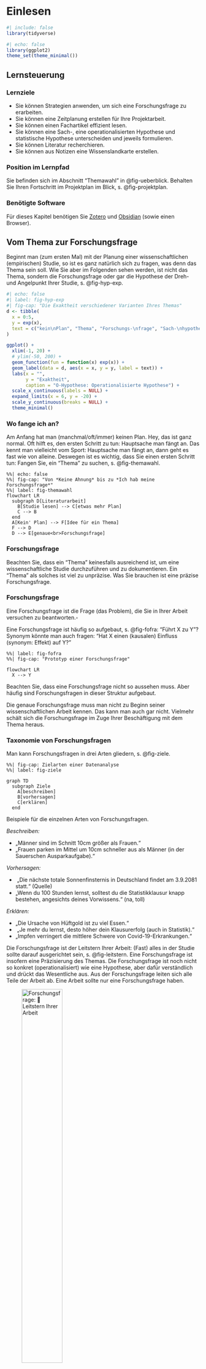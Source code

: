 # Einlesen


```r
#| include: false
library(tidyverse)
```


```r
#| echo: false
library(ggplot2)
theme_set(theme_minimal())
```

## Lernsteuerung


### Lernziele


- Sie können Strategien anwenden, um sich eine Forschungsfrage zu erarbeiten.
- Sie können eine Zeitplanung erstellen für Ihre Projektarbeit.
- Sie können einen Fachartikel effizient lesen.
- Sie können eine Sach-, eine operationalisierten Hypothese und statistische Hypothese unterscheiden und jeweils formulieren.
- Sie können Literatur recherchieren.
- Sie können aus Notizen eine Wissenslandkarte erstellen.


### Position im Lernpfad

Sie befinden sich im Abschnitt "Themawahl" in @fig-ueberblick.
Behalten Sie Ihren Fortschritt im Projektplan im Blick, s. @fig-projektplan.


### Benötigte Software

Für dieses Kapitel benötigen Sie [Zotero](https://www.zotero.org/) und [Obsidian](https://obsidian.md/) (sowie einen Browser).



## Vom Thema zur Forschungsfrage


Beginnt man (zum ersten Mal) mit der Planung einer wissenschaftlichen (empirischen) Studie, so ist es ganz natürlich sich zu fragen, was denn das Thema sein soll.
Wie Sie aber im Folgenden sehen werden, ist nicht das Thema, sondern die Forschungsfrage oder gar die Hypothese der Dreh- und Angelpunkt Ihrer Studie, s. @fig-hyp-exp.



```r
#| echo: false
#| label: fig-hyp-exp
#| fig-cap: "Die Exaktheit verschiedener Varianten Ihres Themas"
d <- tibble(
  x = 0:5,
  y = exp(x),
  text = c("kein\nPlan", "Thema", "Forschungs-\nfrage", "Sach-\nhypothese", "O-Hypothese", "Statistik-\nHypothese")
)

ggplot() +
  xlim(-1, 20) +
  # ylim(-50, 200) +
  geom_function(fun = function(x) exp(x)) +
  geom_label(data = d, aes(x = x, y = y, label = text)) +
  labs(x = "",
       y = "Exaktheit",
       caption = "O-Hypothese: Operationalisierte Hypothese") +
  scale_x_continuous(labels = NULL) +
  expand_limits(x = 6, y = -20) +
  scale_y_continuous(breaks = NULL) +
  theme_minimal()
```





### Wo fange ich an?



Am Anfang hat man (manchmal/oft/immer) keinen Plan. 
Hey, das ist ganz normal.
Oft hilft es, den ersten Schritt zu tun: Hauptsache man fängt an.
Das kennt man vielleicht vom Sport: Hauptsache man fängt an, dann geht es fast wie von alleine.
Deswegen ist es wichtig, dass Sie einen ersten Schritt tun: 
Fangen Sie, ein "Thema" zu suchen, s. @fig-themawahl.


 
```mermaid
%%| echo: false
%%| fig-cap: "Von *Keine Ahnung* bis zu *Ich hab meine Forschungsfrage*"
%%| label: fig-themawahl
flowchart LR
  subgraph D[Literaturarbeit]
    B[Studie lesen] --> C[etwas mehr Plan]
    C --> B
  end
  A[Kein' Plan] --> F[Idee für ein Thema]
  F --> D
  D --> E[genaue<br>Forschungsfrage]
```




### Forschungsfrage 
Beachten Sie, dass ein "Thema" keinesfalls ausreichend ist, um eine wissenschaftliche Studie durchzuführen und zu dokumentieren.
Ein "Thema" als solches ist viel zu unpräzise.
Was Sie brauchen ist eine präzise Forschungsfrage.



:::{#def-forschungsfrage}
### Forschungsfrage
Eine Forschungsfrage ist die Frage (das Problem), die Sie in Ihrer Arbeit versuchen zu beantworten.$\square$
:::


Eine Forschungsfrage ist häufig so aufgebaut, s. @fig-fofra: "Führt X zu Y"?
Synonym könnte man auch fragen: "Hat X einen (kausalen) Einfluss (synonym: Effekt) auf Y?"


```mermaid
%%| label: fig-fofra
%%| fig-cap: "Prototyp einer Forschungsfrage"

flowchart LR
  X --> Y
```


Beachten Sie, dass eine Forschungsfrage nicht so aussehen muss. 
Aber häufig sind Forschungsfragen in dieser Struktur aufgebaut.

Die genaue Forschungsfrage muss man nicht zu Beginn seiner wissenschaftlichen Arbeit kennen.
Das kann man auch gar nicht.
Vielmehr schält sich die Forschungsfrage im Zuge Ihrer Beschäftigung mit dem Thema heraus.



### Taxonomie von Forschungsfragen {#sec-taxo}


Man kann Forschungsfragen in drei Arten gliedern, s. @fig-ziele. 

```mermaid
%%| fig-cap: Zielarten einer Datenanalyse
%%| label: fig-ziele

graph TD
  subgraph Ziele
    A[beschreiben]
    B[vorhersagen]
    C[erklären]
  end
```


Beispiele für die einzelnen Arten von Forschungsfragen.

*Beschreiben:* 

-  „Männer sind im Schnitt 10cm größer als Frauen.“
-  „Frauen parken im Mittel um 10cm schneller aus als Männer (in der Sauerschen Ausparkaufgabe).“ 

*Vorhersagen:* 

- ︎ „Die nächste totale Sonnenfinsternis in Deutschland findet am 3.9.2081 statt.“ (Quelle) 
-  „Wenn du 100 Stunden lernst, solltest du die Statistikklausur knapp bestehen, angesichts deines Vorwissens.“ (na, toll) 

*Erklären:* 

- „Die Ursache von Hüftgold ist zu viel Essen.“
- ︎ „Je mehr du lernst, desto höher dein Klausurerfolg (auch in Statistik).“
-  „Impfen verringert die mittlere Schwere von Covid-19-Erkrankungen.“


Die Forschungsfrage ist der Leitstern Ihrer Arbeit: (Fast) alles in der Studie sollte darauf ausgerichtet sein, s. @fig-leitstern. Eine Forschungsfrage ist insofern eine Präzisierung des Themas.
Die Forschungsfrage ist noch nicht so konkret (operationalisiert) wie eine Hypothese, aber dafür verständlich und drückt das Wesentliche aus.
Aus der Forschungsfrage leiten sich alle Teile der Arbeit ab.
Eine Arbeit sollte nur eine Forschungsfrage haben.


![Forschungsfrage: 💫 Leitstern Ihrer Arbeit](img/leitstern.jpg){#fig-leitstern width="50%"}

:::{#exm-fofrage}
### Beispiele für Forschungsfragen
1. „Eiswasser-Challenge“: Reduziert die Zeit, die jemand seine Hand in Eiswasser taucht, seine Durchhaltekraft bei schwierigen Mathe-Aufgaben?

2. Cognitive Reflection Test: Wie ist der Einfluss einer Ablenkung/Zeitdruck/Induktion negativer Gefühle auf die kognitive Performanz? 

3. 12 vs. 6 Beispiele für Durchsetzungsfähigkeit: Schätzen sich Probanden, die nur 6 Beispiele nennen mussten, wirklich als durchsetzungsfähiger ein, als solche, die 12 Beispiele nennen mussten?$\square$
:::





:::{.callout-important}
Die Forschungsfrage ist das Fundament Ihrer Studie (und Ihrer Prüfungsleistung).
Ohne gute Forschungsfrage daher keine gute Studie. 
Ohne gutes Fundament macht es keinen Sinn, ein Haus darauf zu bauen,
denn der Aufwand wäre verschwendet.
Investieren Sie also viel Energie in Ihre Forschungsfrage.
Und der Schlüssel zu einer guten Forschungsfrage lautet: viel Lesen.
Genauer gesagt müssen Sie drei Dinge tun: Lesen. Lesen. Lesen.$\square$
:::



:::{#exr-laie}
### Übersetzen Sie von der Laiensprache zur wissenschaftlichen Forschungsfrage
In der Laienformulierung lautet die Forschungsfrage: 

>    Wer viel am Handy rumdaddelt, der ist halt nicht so auf Zack, im Hirn, und so, vor allem bei Jungs, übrigens, liegt an den Genen. Ach ja, wer sich halt nicht im Griff hat, der daddelt halt mehr.$\square$

:::


:::callout-tip
Fragen Sie eine AI wie ChatGPT nach möglichen Forschungsfragen zu Ihrem Thema. 
Erwarten Sie nicht eine abschließende Antwort.
Aber Anregung, Ideen und Inspiration dürfen Sie erwarten. $\square$
:::



### Die Verständnisspirale


>   🧑‍🎓 Am Anfang des Studiums war ich verwirrt. Am Ende des Studiums bin ich immer noch verwirrt. Aber auf einem höheren Niveau.


Die Verstädnis-Spirale: Durch Einlesen in ein Themengebiet schält sich langsam ein Thema und dann ein konkrete Forschungsfrage heraus.
Der Fortschritt ist mitunter langsam, aber stetig.
Wenn Sie dranbleiben und sich weiter einarbeiten steigt Ihr Verständnis spiralförmig an, s. @fig-spirale.

![Die Verständnis-Spirale. Sie sind gerade am blauen Punkt. Dran bleiben!](img/spirale-crop.png){#fig-spirale}




## Wissenslandkarte aufbauen


### Ablauf

Sogenannte "Abläufe" wie die Wahl des Themas einer Forschungsarbeit, 
die Literaturrecherche oder das Schreiben sind in Wahrheit gar keine Abläufe. 
Es sind eher Kreise, da man die gleichen Tätigkeiten öfters wiederholt.
Optimistischer ausgedrückt, sind es weder Abläufe noch Kreise, sondern Spiralen, s
. @fig-spirale, da sich die Tätigkeiten zwar wiederholen, aber auf höherem oder verfeinertem Niveau.
@fig-litsearch stellt die einzelnen Schritte des Wissensaufbau im Überblick dar.

```mermaid
%%| fig-cap: Der Ablauf des Wissensaufbau
%%| label: fig-litsearch
flowchart LR
Suchen-->Screenen-->Sammeln-->Lesen-->Zusammenfassen-->Verbinden-->Suchen
```







1. *Suchen* (Literaturrecherce) ist das Ausfindigmachen geeigneter Literatur. Dazu sucht man meist in einschlägigen wissenschaftlichen Literatur-Datenbanken wie z. B. Google Scholar. Sie finden Literaturquellen, die für Ihre Forschungsfrage relevant sein könnnten.
Beim Suchen von muss man unterscheiden zwischen dem Finden von 

    a. 🖋️ *Zitierinformationen* wie Autor, Titel, Datum der Veröffentlichung oder ID-Nummer (wie DOI oder ISBN)
    b. 📌 *(Always-)Open-Access-Elemente* wie Titel, Abstract und Literaturverzeichnis
    c. 📖 *Volltexten*, d.h. dem kompletten Text eines Werks

2. Im nächsten Schritt, *Screenen*, sind zumeist die Open-Access-Elemente am wichtigsten, damit man einschätzen kann, ob das Werk geeignet ist. Der Volltext ist an dieser Stelle nicht (unbedingt) nötig. Sie verschaffen sich also einen Überblick über Passung von Forschungsfrage sowie methodischer Angemessenheit der identifizierten Literaturquellen.

3. Geeignete Werke *sammelt* man in einer Liste, z. B. mit dem Literaturprogramm Zotero. Dabei werden pro Werk die Zitierinformationen festgehalten.

4. Jetzt folgt das *Lesen*^[Ein eigener Ablauf mit mehreren Schritten] eines geeigneten Werks. 

5. *Verbinden*: Sie setzen die zentralen Inhalte der Literaturquellen so miteinander in Bezug, dass Sie eine "Landkarte" von Wissen (inkl. der Quellenangaben) bekommen.

6. Zentrale Inhalte *fasst* man aus dem Werk *zusammen* und hält sie an geeigneter Stelle fest, z. B. als Tag oder Notiz in Zotero oder im [Zettelkasten](https://zettelkasten.de/overview/).


:::{#def-litsearch}
### Literaturrecherche
Die Literaturrecherche ist ein Suchprozess mit dem Ziel, ein Literaturwerk (kurz: Werk) oder mehrere für die Forschungsfrage geeignete Werke zu finden. $\square$
:::



:::{#def-werk}
### Was ist ein "Werk"?
Unter einem wissenschaftlichen Werk versteht man meist 

- einen Aufsatz 
- es kann aber auch manchmal ein Buch oder eine andere Art von Werk sein
- der wissenschaftlichen Qualitätsmaßstäben standhält
- oft  ein (anonymes) Begutachtachtungsverfahren durch andere Wissenschaftler ("Peer Review") erfolgreich durchlaufen hat
- in den Sozialwissenschaften oft empirischer Natur ist (also Daten untersucht) $\square$
:::




### Datenbanken

Die Anzahl der Suchmaschinen bzw. Datenbanken bzw. (AI-)Suchdienste wächst und schwankt, 
so dass es schwierig ist, einen umfassenden Überblick zu geben. @tbl-suchdienste versucht, einen Überblick über einige empfehlenswerte Dienste zu geben. 
Zu beachten ist, dass die Zahl der Zitationen angebeben sind, also der Metadaten von Forschungsartikeln.
Die Suchmaschinen haben Zugriff auf den Volltext einer Teil der Zitationen.
Das bedeutet aber nicht, dass man über die Suchmaschinen Volltextzugriff bekommen kann.
Bei "geschützten" (sog. paywalled) Artikeln ist diese nur mit Bezahlzugang möglich.
Mit etwas Glück hat Ihre Bib Zugang zum betreffenden Artikel.




| Nr. 	| Name                                                                    	| offen 	| Anbieter                        	| Umfang 	|
|-----	|-------------------------------------------------------------------------	|-------	|---------------------------------	|--------	|
| 1   	| [Google Scholar](https://scholar.google.com)                            	| ja    	| Google                          	| 200M   	|
| 2   	| [elicit](https://elicit.com/)                                           	| ja    	| Ought/Elicit (non-profit?)      	| 200M   	|
| 3   	| [Research Gate](https://www.researchgate.net/)                          	| ja    	| Research Gate (?)               	| 160M?  	|
| 4     | [SciSpace](https://scispace.com/)                                         | ja      | ?                                 | 200M+   |
| 5     | [Semantic Scholar](https://www.semanticscholar.org/)                      | ja      | ?                                 | 200M+   |
| 6     | [Consenus](https://consensus.app/search/)                                 | ja      | ?                                 | 200M+   |
| 7     | [Papper Digest](https://www.paperdigest.org)                              | ja      | ?                                 | 200M+   |
| 8     | [Open Read](https://www.openread.academy/)                                | ja      | ?                                 | 300M+   |





: (AI-)Suchdienste für wissenschaftliche Werke {#tbl-suchdienste}



Ein "Treffer" in einer Literaturdatenbank bedeutet: man hat ein passendes Werk gefunden.
Das wiederum heißt:

1. ✅ Die Zitierinformationen  sind  zugänglich
2.  ✅ Die Always-Open-Acces-Elemente sind zugänglich
3. 🙅‍♀️   Der Volltext ist nicht immer  zugänglich



### Literatursoftware

Sie haben also ein super Buch gefunden. Und dann noch einen wichtigen Artikel.
Und noch einen und noch einen ... Irgendwann müssen Sie Ihre Artikel geordnet einsortieren.
Dann können Sie sie künftig gut nutzen: Zum einen, indem Sie Wissen aus diesen Literaturstellen zitieren und zum anderen, indem Sie neues Wissen aus den Literaturstellen entwickeln.
Es gibt gute Software, die Ihre Literatur verwaltet.
Ich empfehle Ihnen [Zotro](https://www.zotero.org/), s. @fig-zotero.


![Zotero](https://www.zotero.org/static/images/home/screenshot-7.0.png){#fig-zotero width=50%}



:::{#exr-litrecherche}
### Literaturrecherche

>   Forschungsfrage: Effekt von Achtsamkeit auf Konzentration

Suchen Sie geeignete Literatur (nur Fachartikel) für die Forschungsfrage zu obiger Forschungsfrage:
Finden Sie 5 hoch relevanten Fachartikel und schreiben Sie eine Zusammenfassung dieser Quellen.
Sie müssen *keine* Volltexte bereitstellen. 
Sie müssen die Quellen auch nicht im Detail lesen;
es reicht, wenn Sie einen Überblick über diese Quellen haben.
Arbeiten Sie in Kleingruppen. Nutzen Sie einen (oder mehrere) KI-Dienst; 
geben Sie an, welche(n) KI-Dienst(e) Sie verwendet haben.
Schreiben Sie Ihre Ergebnisse in [dieses Dateigerüst](https://docs.google.com/document/d/1ewdihvc-LUgwGCXtWwChNd-ISGbHRgKeNSnB3f4SSv0/edit?usp=sharing). 
Nutzen Sie einen eigenen Tab für Ihre Gruppe. Geben Sie an, welche (KI-)Dienste Sie verwendet haben. $\square$
:::


:::{#exr-zotero1}
### Legen Sie eine offene Zoterogruppe an.

Legen Sie eine offene Zoterogruppe an und füllen Sie diese mit Inhalten (aus @exr-litrecherche); "offen" soll heißen, 
dass die Inhalte dieser Gruppe öffentlich lesbar sind.
Arbeiten Sie in Kleingruppen. Teilen Sie dann den Link zur Gruppe im Plenum. $\square$
:::




### Volltext-Zugriff

Um an Volltexte zu gelangen, gibt es verschiedene Wege:

- *Googeln* nach dem Titel (in Anführungszeichen, damit eine Exakt-Suche ausgeführt wird) plus dem Suchterm "PDF"
- *Google Scholar* zeigt an, ob ein Volltext zu einem Werk frei zugänglich im Internet ist
- Melden Sie sich bei Ihrer *Bibliothek* an und prüfen Sie, welche Quellen dort zugänglich sind
- Suchen Sie nach einem *Preprint* auf Preprint-Diensten wie Researchgate
- Schreiben Sie die *Autoren* an.
- Verzichten Sie auf diesen Artikel und wählen Sie stattdessen einen *ähnlichen*, auf den Sie einfacher zugreifen können 🤷‍♂️
- Verschiedene (KI-)Suchdienste zeigen an, ob ein Volltext verfügbar ist (z.B. Semantic Scholar).
- Volltextdienste wie "S c i h u b" werden nicht als legale Quellen angesehen.

:::{#exr-volltext}
### Volltexte finden

Versuchen Sie, die Volltexte für Ihre 5 Papers aus @exr-litrecherche zu bekommen. $\square$
:::


### Texte zusammenfassen

Beim Zusammenfassen reduzieren Sie einen Text auf die Kernaussage, s. @fig-kern.



```r
\begin{tikzpicture}
    \draw(0,0) circle (1cm);
    \fill (0,0) circle (2pt);
\end{tikzpicture}
```



Ist es wirklich noch zeitgemäß, einen Text zusammenzufassen ("exzerpieren")?
Schließlich ist das viel Aufwand. 
Und die KI fasst mir den Text ja null-komma-nix zusammen.
Wozu also der Aufwand?

Das Problem ist, wenn Sie das Wesentliche eines Textes nicht aufschreiben,
dann können Sie sich kaum an diesen Inhalt erinnern, wenn Sie es brauchen.
Nur wenn Sie über schriftliche Notizen verfügen, 
können Sie auch nach längerer Zeit auf das Wissen zugreifen.
Es führt also kein Weg an schriftlichen Notizen vorbei.

Außerdem schärft das Schreiben Ihre Gedanken.
Manche Leute gehen soweit zusagen, dass das Denken erst beim Schreiben passiert.
Durch das Aufschreiben - immer in eigenen Worten - sind Sie gezwungen,
den Text zu verstehen.

Wenn Sie einen Text zusammenfassen, vertrauen viele Leute auf Unterstreichen bzw. Anstreichen der relevanten Textstellen.
Besser ist es aber, sich zu einer wichtigen Textstelle eine Notiz zu machen.
Diese Notiz kann auf einem Schmierzettel sein oder in einer App oder in einem Notizbuch.
Wichtig ist aber, dass Sie in eigenen Worten zusammenfassen. 
Vergessen Sie auch die Quellenangabe nicht,
da Sie ja zu jedem Gedanken die Quelle angeben müssen.


## Wissen verbinden

Notizen zu Literaturstellen alleine nutzen nicht viel.
Viele Notizzettel für sich genommen nutzen nicht viel.
Viele Notizen ("Zettel"), ohne Verbindung, sind nur ein Haufen (von Zetteln).

Um die Zusammenhänge Ihrer Notizen zu sehen, 
brauchen Sie, ja: Zusammenhänge zwischen den Notizen.

Sie müssen also Querverweise (Links) zwischen den Notizen schaffen.
Hashtags den Notizen zuweisen ist ebenfalls nützlich.

Solche Verbindungen erst lassen ein Wissens-Netzwerk oder eine Wissens-Landkarte entstehen.
Und nur diese Wissenslandkarte ist nützlich. Der Zettelhaufen ist es nicht.

Es gibt verschiedene Apps, die helfen, eine Wissenslandkarte zu erstellen, 
indem Wissensverbindungen erstellt werden.
Eine davon heißt [Obsidian](https://obsidian.md/), s. @fig-obsidian1.
Obsidian hat ein paar Vorzüge:

- kostenfrei
- speichert Ihre Notizen offline als Textdateien
- nutzerfreundlich

![Die Oberfläche von Obsidian](img/obsidian1.png){#fig-obsidian1 width=75%}


Notizen schreibt man auf Zetteln (zumindest früher, heute eher auf digitalen Zetteln).
Die Zettel sammelt man in einem Zettelkasten (zumindest früher, heute eher in einer Datenbank).
Joschua Meyer erläutert im Video, wie ein (digitaler) Zettelkasten unser Denken und Schreiben in das nächste Level bringen könnte.

{{< video https://www.youtube.com/watch?v=avb6b0nL3NQ >}}


## Lesen

### Lesen ohne KI?

Ja. Lesen Sie ohne KI. Letztlich müssen *Sie* der Experte bzw. die Expertin sein in Ihrem Thema. Nicht die KI.


### Nicht schreiben

Es hört sich vielleicht komisch an, aber das Wichtigste beim Schreiben einer Projektarbeit o.Ä. ist nicht das Schreiben.
Das Schreiben sollte auch nicht den größten Teil Ihrer Zeit beanspruchen.
Das Problem mit dem Schreiben ist,
dass man leicht zwei Tätigkeiten vermischt, die man auseinander halten muss:
Das Denken und das Formulieren.

Bevor Sie Ihre Gedanken in geschliffene Sätze gießen, 
brauchen Sie erstmal ausgereifte Gedanken.
Wenn Sie versuchen, beides auf einmal zu tun - Gedanken reifen lassen und formulieren - dann kommen Sie in die Bredouille.

:::{.callout-important}
Erst Denken. Dann Lesen. Zuletzt Schreiben.
:::

Ihr Workflow sollte eher so aussehen (s. @fig-nicht-schreiben):
Sie lesen einen Artikel. Dann skizzieren Sie Ihre Gedanken. Am besten auf einem Blatt Papier. Es kann ein Schmierzettel sein. Zur Not ein Tablet wie ein iPad.
Das Skizzieren Ihrer Gedanken mit einem Stift (nicht Tippen) ist das Entscheidende.
Dabei reifen Ihre Gedanken.
Sie sollten Ihr Hirn während dieser hochproduktiven Arbeit keinesfalls mit irgendwelchen Schnörkeln (wie geschliffenen Formulierung oder gutes Deutsch) belasten.
Ganz im Gegenteil: Haben Sie keine Scheu, Gedanken niederzuschreiben. 
Den Zettel nachher wegzuschmeißen, weil Sie später einen besseren Gedanken hatten, ist kein Stress.



```mermaid
%%| label: fig-nicht-schreiben
%%| fig-cap: "Erst lesen, dann denken, dann notieren, dann schreiben"
flowchart LR
  subgraph V[nicht schreiben, denken]
    lesen --> notieren --> denken --> lesen
  end  
  KP[Kein Plan]  --> V
 
  V --> S[schreiben]
  S --> Y[Oh yeah]
 
```



Wenn Sie sich fragen, wie Notizen ("Skribbel") aussehen könnten, dann orientieren Sie sich an @fig-skribbel.

:::{#fig-skribbel layout-ncol=3}

![Notiz 1](img/skribbel1.JPG){#fig-notiz1}

![Notiz 2](img/skribbel2.JPG){#fig-notiz2}

![Notiz 3](img/skribbel3.JPG){#fig-notiz3}

geskribbelte Notizen -- Eine kurze Verbindung zwischen Gehirn und Hand
:::


Lassen Sie uns mal Ihre Tätigkeiten in dieser Phase der Studie zusammenfassen, s. @fig-todos.


```r
#| echo: false
#| label: fig-todos
#| fig-cap: "Das sind Ihre Todos, und wie wichtig jedes ist, am Anfang der Studie."


d <- tribble(
  ~Tätigkeit, ~Relevanz,
  "Suchen", 100,
  "Lesen", 90,
  "Denken", 80,
  "Skribbeln", 70,
  "Schreiben", 20
)

d %>% 
  ggplot(aes(x = reorder(Tätigkeit, -Relevanz), y = Relevanz)) +
  geom_col() +
  theme_minimal() +
  labs(x = "Tätigkeit")

```



:::{#exr-prq4}

### PQ4R-Methode

Die PQ4R-Methode ist eine Methode, um ein größeres Verständnis von Texten zu gewinnen als mit dem herkömmlichen Von-vorne-nach-hinten-Lesen.
Recherchieren Sie, wie diese Methode funktioniert und erklären Sie es einem vertrauenswürdigen Menschen!$\square$
:::


:::{.callout-caution}
### Brain-Drain

Laut @ward_brain_2017 verringert die *bloße Anwesenheit* eines Handies o.Ä. auf Ihrem Schreibtisch oder in Ihrer Tasche Ihren IQ.
Wenn Sie arbeiten, sollten Sie sich daher vornehmen: "Ich werde jetzt konzentriert arbeiten und mich nicht ablenken lassen".
Schalten Sie Ihr Handy aus und stellen Sie sicher, dass Sie nicht gestört werden. Am besten legen Sie es in ein anderes Zimmer.
:::

:::callout-tip
### Tools für Notizen
Es gibt (IT-)Tools, die Sie beim Notizen machen unterstützen, etwa [Notion](https://www.notion.so/product/ai), [Zotero](https://www.zotero.org/),  [Zettelkasten](https://zettelkasten.de/introduction/) oder Hipster-Notes (Papier-Notizbücher), s. @fig-leo. $\square$
:::

![Leonardo da Vinci mochte Notizbücher, Quelle: Wikimedia, Public Domain](img/leo.jpg){#fig-leo width=50%}


### So liest man technische Literatur




Lesen Sie "technische" Literatur nicht von vorne nach hinten, wie Sie einen Roman lesen würde.
Lesen Sie stattdessen vom Wichtigsten zum Zweitwichtigsten zum Drittwichtigsten. 
Häufig reicht es, danach mit dem Lesen dieses Dokuments aufzuhören.
Lesen Sie also zuerst die Abschnitte mit der höchsten Inhaltsdichte.
Welche das sind, ist in @tbl-hot dargestellt.





```r
#| echo: false
#| label: tbl-hot
#| tbl-cap: "Die Inhaltsdichte nach Abschnitte eines Fachartikels"
d <- tribble(
  ~Inhaltsdichte, ~Abschnitt,
  "🔥🔥🔥", "Titel",
  "🔥🔥", "Abstract",
  "🔥", "Abbildungen, Diskussion (Anfang), Gliederung",
  "🥶", "Rest"
)

gt::gt(d)
```


Beachten Sie, dass die Einteilung von @tbl-hot nicht zwingend ist.
So kann es sein, dass ein Titel eine "Nebelkerze" ist, also wenig aussagekräftig.
Umgekehrt sind in Forschungsartikel die Gliederung oft inhaltsarm,
es kann aber auch anders sein.


Es ist übrigens nicht notwendig, einen fremdsprachigen Artikel Wort für Wort zu übersetzen. 
Bei den ersten Fachartikeln in englischer Sprache werden Sie für das Lesen wahrscheinlich einige Zeit benötigen. 
Allerdings gibt es z. B. Übersetzungsdienste, die eine Webseite auf Deutsch übersetzen, was komfortabel ist.
Da sich der wissenschaftliche „Jargon“ allerdings in den meisten Veröffentlichungen wiederfindet, werden Sie nach wenigen Übungseinheiten deutlich schneller werden.




### Die Methode der drei Blicke

Die Methode der "drei Blicke" erlaubt Ihnen, das Wesentliche (oder einen Teil davon) eines Fachartikels in kurzer Zeit zu erfassen.


#### 👁️ Blick 1: Die Essenz

1. Was ist *die* Forschungsfrage des Artikels?
2. Wie lautet *die* Antwort darauf?
3. Wie ist der Ablauf der Studie (aus Sicht der Versuchsperson)?



#### 👁 Blick 2: Die Qualität

1. Sind Kausalaussgen möglich?
2. Ist die theoretische Basis solide?
3. Gibt es Ungereimtheiten ([Intransparenz](http://www.sciencecartoonsplus.com/pages/gallery.php), Interessenskonflikte, ...)?



#### 👁 Blick 3: Die Details

1. Auf welche Theorien und Befunde wurde zurückgegriffen?
2. Welche empirischen Methoden wurden verwendet?
3. Wie lauten die Ergebnisse im Detail?




### Fachartikel erarbeiten





>   🧑‍🎓  Ja, aber, was soll ich eigentlich lesen? 

>   👨‍🏫  Fachartikel zu dem Thema, zu dem Sie Ihre Studie durchführen wollen.


Habe ich schon erwähnt, dass es für das Gelingen Ihrer Studie essenziell ist,
dass Sie zu Beginn viel lesen?
Falls nein: Es ist wichtig, dass Sie zu Beginn viel lesen, s. @fig-sieb. Die beste Literaturart sind Fachartikel.


![Oben: Viele, viele Fachartikel flattern durch die Gegend (oder ihren Kopf). Dann: Sie filtern (sieben) die wichtigsten Artikel und Inhalte heraus. Unten, zum Schluss: Die Einsicht, die Idee, die Essenz.](img/sieb.jpg){#fig-sieb width="50%"}



### KI-Tools zum Zusammenfassen oder selber das Abstract lesen?

Es gibt AI-Tools, die Ihnen beim Lesen helfen können.
Der Nutzen liegt darin, dass Sie eine Zusammenfassung des Volltextes bekommen. 
Bleibt zu hoffen, dass die Zusammenfassung korrekt ist.


>    🧑‍🎓 Aber könnte ich nicht einfach den Abstract des Papers lesen?

>    👨‍🏫 Äh, ja, das könnte auf das Gleiche rauskommen.



Bei [ChatGPT](https://chat.openai.com) kann man z. B. schreiben *tldr: 'Positive' Results Increase Down the Hierarchy of the Sciences*.
Dann gibt ChatGPT drei Sätze zur Zusammenfassung dieses Artikels. Alternativ könnten Sie auch schreiben: "Fasse folgenden Artikel zusammen:".
4. *Verbinden*: Sie setzen die zentralen Inhalte der Literaturquellen so miteinander in Bezug, dass Sie eine "Landkarte" von Wissen (inkl. der Quellenangaben) bekommen.ü

Andere Dienste, wie [ChatPDF](https://www.chatpdf.com/), erlauben das Hochladen von PDF-Dokumenten und der Dienst liefert auf dieser Basis eine Zusammenfassung.

:::callout-caution
Beachten Sie geltendes Recht, wie Datenschutz, Persönlichkeitsrechte und Urheberrechte, wenn Sie Texte wie Fachartikel an Dritte (z.B. ChatGPT) weitergeben. 
Literatur, die nur  bestimmten Käufern oder Abonnenten zugänglich ist, würde durch Ihr Hochladen unberechtigt an Dritte weitergegeben werden.
Auch Open-Access-Literatur, die mit dem Zusatz "non-commercial" versehen ist,
dürfte vermutlich nicht hochgeladen werden.
Die Rechtsprechung ist noch nicht ausgegoren, da es sich um neue und dynamische Entwicklungen handelt. $\square$
:::


:::callout-important
### Der Mensch bleibt verantwortlich
Wenn Sie Dienste von Maschinen oder Dritten  - sei es Word, Zotero, Google Scholar, oder einen AI-Dienst - in Anspruch nehmen, die Verantwortung für das Ergebnis hat der Mensch, der Nutzer, die Person, die Studentin oder der Student, der die  Qualifizierungsarbeit einreicht. 
Dienste wie ChatGPT geben nicht immer korrekte Antworten; sachliche Fehler sind möglich. Prüfen Sie die Ergebnisse bei einer vertrauenswürdigen Quelle.$\square$
:::




### Die Schmink-Studie

Die "Schmink-Studie" [@Etcoff2011] ist ein gutes Beispiel für einen Fachartikel:
Es ist der Bericht zu einer empirisch, quantitativen Studie aus einem Bereich der angewandten (psychologischen) Forschung.
Der Artikel ist in Englisch geschrieben, was für schätzungsweise 98% aller Fachartikel zutrifft.



>   🧑‍🎓  Puh, Englisch lesen, das ist so anstrengend! Kann ich mich nicht auf deutsche Aufsätze beschränken?
>   🦸‍♀️ Wenn du dich auf deutsche Aufsätze begrenzt, dann lässt du schätzungsweise 98% des Wissens außen vor. Könnte dann schwierig werden, einen vernünftigen Überblick über ein Thema zu bekommen.



:::{#exr-schminken}
### Schmink-Studie
Erarbeiten Sie sich die ["Schmink-Studie"](https://journals.plos.org/plosone/article?id=10.1371/journal.pone.0025656)  mit Hilfe der "drei Blicke"! 👁👁👁 ([PDF-Version hier](https://journals.plos.org/plosone/article/file?id=10.1371/journal.pone.0025656&type=printable))$\square$
:::






#### Blick 1: Die Essenz

Lesen wir uns den Titel durch, in der Hoffnung, die Forschungsfrage zu verstehen:


>   Cosmetics as a feature of the extended human phenotype: Modulation of the perception of biologically important facial signals


Puh! Das ist schwer zu verstehen. Klingt fast schon "dick aufgetragen"^[Wer könnte das einer Studie zum Thema Schminken übel nehmen?].
Verdacht: Der Titel ist eine Nebelkerze.🕯️

Okay, gehen wir weiter zum Abstract, vielleicht ist der verständlicher. Greifen wir uns ein paar zentrale Brocken heraus.


>   perception of faces

>    Here, we investigate one tool, the use of color cosmetics. 

>    we asked viewers to rate the same female faces with or without color cosmetics, and we varied the style of makeup from minimal (natural), to   moderate (professional), to dramatic (glamorous). 

>   subjects rated them for attractiveness, competence, likeability and trustworthiness. 

>   cosmetics had significant positive effects on all outcomes.

Ah! Das ist doch schon viel verständlicher.

Die Forschungsfrage ist wohl ungefähr:


>   Wie ist der Effekt von Schminke auf Attraktivität und andere persönlichen Eigenschaften?


:::{.callout-important}
Nach dem Lesen des Abstracts hat man oft schon ein gutes Verständnis, worum es in der Studie geht: Was die Forschungsfrage ist, was das zentrale Ergebnis ist, und wie die Studie grob ablief.
:::

Werfen wir noch einen Blick in die Abbildungen; die erste Abbildung der Studie ist @fig-schmink1. 
Man sieht klar^[sozusagen ungeschminkt], dass das Ausmaß des Schminkens variiert wurde.

![Figure 1. Models without makeup and with natural, professional and glamorous makeup.](img/schmink1.png){#fig-schmink1 width="50%"}


Durch nur einen kursorischen Blick auf Titel, Abstract und Abbildungen haben wir den "1. Blick" erfolgreich abgeschlossen und ein gutes Verständnis, worum es in der Studie geht.



#### Blick 2 und 3

Wir haben uns noch nicht ausführlicher mit empirischer Methodik beschäftigt,
daher vertagen wir diese Aspekte auf ein späteres Kapitel.



### Mehr Fachartikel


Hier ist eine Auswahl interessanter Fachartikel (alle Open Access) mit Bezug zur (Wirtschafts-)Psychologie aus dem Journal [PlosOne](https://journals.plos.org/plosone/):


1. [Meta-Milgram: An Empirical Synthesis of the Obedience Experiments](https://journals.plos.org/plosone/article?id=10.1371/journal.pone.0093927)

2. [Loss of Control Increases Belief in Precognition and Belief in Precognition Increases Control](https://journals.plos.org/plosone/article?id=10.1371/journal.pone.0071327)

3. [Temptation at Work](https://journals.plos.org/plosone/article?id=10.1371/journal.pone.0053713)

4. [Behavioral Priming: It's All in the Mind, but Whose Mind?](https://journals.plos.org/plosone/article?id=10.1371/journal.pone.0029081)

5. [The Distance Between Mars and Venus: Measuring Global Sex Differences in Personality](https://journals.plos.org/plosone/article?id=10.1371/journal.pone.0029265)

6. [The Eyes Don’t Have It: Lie Detection and Neuro-Linguistic Programming](https://journals.plos.org/plosone/article?id=10.1371/journal.pone.0040259)

7. [Always Gamble on an Empty Stomach: Hunger Is Associated with Advantageous Decision Making](https://journals.plos.org/plosone/article?id=10.1371/journal.pone.0111081)

8. [A Virtual Reprise of the Stanley Milgram Obedience Experiments](https://journals.plos.org/plosone/article?id=10.1371/journal.pone.0000039)

9. [The Power of Kawaii: Viewing Cute Images Promotes a Careful Behavior and Narrows Attentional Focus](https://journals.plos.org/plosone/article?id=10.1371/journal.pone.0046362)

10. [Personality, Gender, and Age in the Language of Social Media: The Open-Vocabulary Approach](https://journals.plos.org/plosone/article?id=10.1371/journal.pone.0073791)

11. [A Propaganda Index for Reviewing Problem Framing in Articles and Manuscripts: An Exploratory Study](https://journals.plos.org/plosone/article?id=10.1371/journal.pone.0019516)

12. [Non-Disruptive Tactics of Suppression Are Superior in Countering Terrorism, Insurgency, and Financial Panics](https://journals.plos.org/plosone/article?id=10.1371/journal.pone.0018545)




:::{#exr-mehrartikel}

### Erarbeiten Sie de Kernaussagen eines Fachartikels

Wählen Sie einen der oben vorgestellten Fachartikel und erarbeiten Sie die Kernaussagen! 
Sie können die Methode des "ersten Blicks" nutzen.$\square$
:::





## Was ist ein gutes Journal?

Journal-Ranking sind eine gängige Methode, um die "Qualität" eines Journals zu bemessen. 
Z. B. [SJR](https://www.scimagojr.com/) bietet ein Ranking wissenschaftlicher Journals, auch [z. B. für Psychologie](https://www.scimagojr.com/journalrank.php?area=3200).
Eigentlich sind Rankings nur bedingt aussagekräftig [@Brembs2018], aber hypnosestark und (daher) weit verbreitet.
Ein wichtige(re)s Kriterium ist, wie oft ein Paper zitiert wurde (wird z. B. von Google Scholar ausgewiesen).

Vertrauen Sie also wenig auf das Renommee des Journals, sondern mehr auf die Qualität eines Artikels. Leider ist das aufwändiger.
Was Sie aber tun können ist, einem Artikel aus einem renommierten Journal einen Vertrauensvorschuss zu geben.
Abgesehen davon muss eine hohe Zitationszahl eines Fachartikels auch kein Garant für die Qualität eines Fachartikels sein^[vgl. [Matthäus-Effekt](https://de.wikipedia.org/wiki/Matth%C3%A4us-Effekt)]



Einige renommierte Journale in der Wirtschaftspsychologie sind:

- Journal of Applied Psychology Personnel 
- Psychology Academy of Management 
- Journal Academy of Management Review 
- Organizational Behavior and Human Decision Processes 
- Administrative Science Quarterly Journal of Management 
- Psychological Bulletin 
- Psychological Review Journal of Personality and Social Psychology 
- Annual Review of Psychology Science (selten Beiträge aus Me-/WiPsy)



## Eine erste Idee Ihrer Forschung

Entwickeln Sie eine erste Idee, was Sie möglicherweise untersuchen wollen.
Keine Angst: Sie müssen noch nicht (diese Idee) heiraten. 
Es ist eher ein erstes Kennenlernen. Das Date kann jederzeit beendet werden.


:::{#exr-firstdate}
### Onepager Ihrer Studienidee

Erstellen Sie einen „Onepager“, wie Ihre Studie^[https://www.explainxkcd.com/wiki/index.php/749:_Study] aussehen *könnte*. 
Gehen Sie auf folgende Aspekte ein:

- Forschungsfrage
- Ursache
- Wirkung
- Erwartetes Ergebnis
- thoretischer Hintergrund
$\square$
:::


Willkommen in der Forschung!



## Konfirmatorische vs. explorative Forschung



Sobald Sie ein exakteres, tieferes Verständnis Ihrer Forschungsfrage haben,
können Sie Hypothesen aufstellen, um diese zu überprüfen. Solche Forschung nennt man *hypothesenprüfende Forschung* (wer hätte es geahnt) oder *konfirmatorische* Forschung. 
Allerdings gibt es auch Forschungsfelder, von denen man zu wenig weiß, um Hypothesen aufstellen zu können. So erlangt man Erkenntnisse, welche Sachverhalte zu erwarten sind - man entwickelt also Hypothesen. Solche Forschung nennt man *hypothengenerierende Forschung* oder auch *explorative* Forschung.


:::{#exm-expl}

### Eine berühmte explorative Studie: Die Entdeckung des Penicillins

Zufällig bemerkte der schottische Mediziner Alexander Fleming am 28.9.1928, dass Schimmelpilze der Gattung Penicillium in eine seiner Petrischalen hineingeraten waren, und die Bakterienkultur zerstört hatte.
Auf dieser Basis führten weitere Untersuchungen zur Entwicklung des Antibiotikums Penicillin, welches später viele Leben retten wird.$\square$
:::


:::{#exm-konf}
### Eine berühmte konfirmatorische Studie: Der Cholera-Ausbruch in London, 1854

Im Jahr 1831 brach eine bis dato unbekannte Epidemie in London aus, Cholera, die viele Opfer forderte^[Quelle: <https://www.sciencemuseum.org.uk/objects-and-stories/medicine/cholera-victorian-london>].
Zuerst waren Ärzte und Forscher ratlos, aber nach einiger Zeit wurde entdeckt, dass es einen Zusammenhang gab zwischen schlechten Lebensbedingungen (Armut) und der Krankheit.
Eine vorherrschende Theorie (als Erklärung der Ursache) war „schlechte Luft“ (bad air), die sog. „Miasma-Theorie“.
Erste Hygienebemühungen führten leider dazu, dass noch mehr (schmutzige) Abwässer in die Themse gerieten, Londons Trinkwasser-Versorgung.
John Snow schlug 1848 vor, dass Cholera durch Keime im Wasser verbreitet wurde. Sein Paper stieß aber auf wenig Interesse.
1866 wurde seine Theorie schließlich anerkannt.
:::


## Hypothesen

:::{#def-hyp}
### Hypothese

Eine Hypothese ist eine sachlich begründete Vermutung. Sie ist formuliert in Form einer Aussage. Häufig hat eine Hypothese - zumindest implizit - die Form "Immer wenn X, dann Y" oder, abgeschwächt "Je mehr X, desto mehr/weniger Y". Hypothesen sind überprüfbar und beziehen sich daher auf beobachtbare Dinge. $\square$
:::


Eine Hypothese ist der Baustein, aus dem Theorien zusammengesetzt sind.

>   🧑‍🎓  Woran erkennt man eine gute Hypothese?

>    👨‍🏫  Es gibt einige Gütekriterien, wie Überprüfbarkeit, Fundiertheit, Präzision, Geltungsbreite und Gewagtheit. Schwer zu sagen, welches Kriterium am wichtigsten ist.


### Gütekriterien von Hypothesen

Hier sind einige Gütekriterien für Hypothesen:

#### Aussageform

Ist eine Hypothese nicht in Aussagenform, so ist es gar keine Hypothese. E
ine Aussage ist ein Satz, der wahr oder falsch sein kann^[einen "Wahrheitswert" besitzt]. Beispiele für eine Aussage sind "Paris ist die Hauptstadt von Spanien" oder "(Alle) Einhörner mögen rosa Pullis"^[Aussagen der Art "E sind r" sind (immer) zu verstehen als "Alle E sind r".] *Keine* Aussage wäre "Entweder ist x=1 oder nicht"^[eine Tautologie] oder "Hilft Lernen beim Studienerfolg?". Aussagen sind somit (prinzipiell) falsifizierbar.^[Karl Popper: "Ein empirisch-wissenschaftliches System muss an der Erfahrung scheitern können."]

#### Empirischer Gehalt

Eine Hypothese mit *geringen* empirischen Gehalt wäre "Es gibt einen Zusammenhang zwischen Lernen und Prüfungserfolg" (Nennen wir diese Hypothese HA). 
Diese Aussage kann zwar falsch sein - wenn es keinen Zusammenhang zwischen Lernen und Prüfungserfolg gibt in Wirklichkeit. 
Allerdings müsste dann der Zusammenhang *exakt* Null sein. Wie wahrscheinlich ist es, dass der Zusammenhang exakt Null ist, also 0,000000000? Schon wenn der Zusammenhang in Wirklichkeit nur eine winzige Kleinigkeit von Null abweicht, ist die Aussage (Hypothese HA) wahr! 
Das Beispiel zeigt, dass der empirische Gehalt von HA gering ist. Ein anderes wichtiges Beispiel sind "Es-gibt-Aussgen", wie "Es gibt Einhörner". 
Es ist (fast) unmöglich, diese Aussage zu widerlegen. Auch wenn ich jahrelang alle Habitate möglicher Einhörner abgrase und keines finde, 
könnten Sie immer noch sagen "Das Einhorn hat sich gerade versteckt". 
Also: Es-gibt-Aussagen sind von empirisch geringem Gehalt.
Dem gegenüber wäre der empirische Gehalt von "Am 28. Februar 2025 um 15.31h wird es in Lyon, Frankreich, zu einer vollständigen Sonnenfinsternis kommen". 

#### Theoretische Fundierung

Leitet sich die Hypothese aus einer gut bestätigten Theorie ab? 
Wenn ja, dann hat die Hypothese apriori ganz gute Chancen, sich zu bewähren. 
Achtung: Das ist keine Carte blanche für die Wahrheit der Hypothese! 
Vielmehr ist es eine Voraussetzung, die Hypothese ernst zu nehmen. 


#### Gewagtheit

Eine Hyothese, die einen revolutionären Gedanken in sich trägt ist, ceteris paribus, mehr Wert, als eine Hypothese, von der man schon (fast sicher) weiß, dass sie richtig ist, die also nur Altbackenes widergibt.


#### Präzision

Ohne Präzision bringt eine Hypothese kaum Mehr-Wissen.
Schauen Sie sich einmal folgende Beispiele dazu an:


- „Wenn man was dud für die Klausur, des is fei scho ned schlecht.“ 
- „Lernen kann für die Klausur helfen oder auch nicht.“ 
- „Lernen bringt schon a weng was.“ 
- „Lernen erhöht den Klausurerfolg.“ (immer) 
- „Lernen erhöht manchmal den Klausurerfolg“.
- „Lernen kann den Klausurerfolg erhöhen.“ 
- „Lernen erhöht den Klausurerfolg mehr als wenn man nix macht.“ 
- „Ein Lerntraining dieser Art in diesem Umfang erhöht die Punktezahl in dieser Klausur.“ 
- „Ein Lerntraining dieser Art in diesem Umfang erhöht die Punktezahl in dieser Klausur um diesen Wert.“ 
- „Ein Lerntraining dieser Art in diesem Umfang erhöht die Punktezahl in dieser Klausur um diesen Wert für diese Art von Personen.“ 
- „Ein Lerntraining dieser Art in diesem Umfang erhöht die Punktezahl in dieser Klausur um diesen Wert für diese Art von Personen unter diesen Umständen.“
- „Ein Lerntraining dieser Art in diesem Umfang erhöht die mittlere Punktezahl in dieser Klausur um diesen Wert für diese Art von Personen unter diesen Umständen.“


:::{.callout-note}
Im kritischen Rationalismus ist es nicht möglich, Hypothesen zu falsifizieren [@popper_logik_2013]. Das typische Beispiel lautet "Alle Schwäne sind weiß". 
Zwar ist die Hypothese gut zu falsifizieren, aber nicht leicht zu verifizieren. 
Denn: hat man einige weiße Schwäne (aber keine andersfarbigen) gesehen, 
kann man nicht sicher sein, dass es nicht andernorts solche Tiere gibt. 
Man kann also nicht sicher sein, dass die Hypothese "Alle Schwäne sind weiß" richtig ist.

Allerdings argumentieren andere Philosophen, dass Verifikation (in bestimmten Fällen) möglich ist, 
etwa "Männer sind im Durchschnitt größer als Frauen".
:::


:::{#exr-hyps}
### Beurteilen Sie die Güte dieser Hypothesen

1. Teams mit einer höheren Ähnlichkeit in ihren MBTI-Typen (homogen) erleben eine höhere
Teamharmonie und eine stabilere Teamdynamik im Vergleich zu Teams mit stark
unterschiedlichen MBTI-Typen (heterogen).
2. Es besteht eine ideale MBTI-Teamzusammensetzung, die zu einer optimalen Balance
aus Harmonie (Zufriedenheit) und Dynamik (Effizienz) führt.
3. Bestimmte MBTI-Typen-Kombinationen sind für die Erfüllung spezifischer
Aufgabenbereiche in Agentur-Teams besonders gut geeignet. $\square$
:::


### Hypothesen als Inferenzschluss


:::{#def-inferenz}

### Inferenz

Eine Schlussfolgerung, eine Verallgemeinerung von bekannten Fakten auf neues, bisher unbekanntes Wissen. In der Statistik ist dies häufig das mit Ungewissheit behaftete Schließen von einer Stichprobe auf eine Grundsgesamtheit.$\square$
:::


Hypothesen beziehen sich nicht auf Stichproben, sondern auf Populationen (Grundgesamtheiten), 
da die Daten einer Stichproben auf der Hand liegen, also bekannt sind. 
Für die Stichprobe gibt es keine Ungewissheit. Aber für die Population schon.
Schlüsse von einer Stichprobe auf eine Population sind (fast immer) mit Unsicherheit behaftet,
denn die ganze Population ist nicht bekannt, sondern nur ein Auszug, eben die Stichprobe. 
Man schließt also von einer bekannten Teilmenge auf eine nicht in Gänze bekannte Gesamtmenge.
Unbekannte Kennwerte der Population bezeichnet man als Parameter.
Das Schließen mittels Methoden der Statistik von einer Stichprobe auf eine Grundgesamtheit bezeichnet man als Inferenzstatistik.
Inferenzstatistik ist daher mit Ungewissheit behaftet.

Es gibt zwei (gängige) Arten von Inferenzstatistik: Frequentistische Inferenzstatistik (kurz: klassische Statistik) und Bayesianische Inferenzstatistik (kurz: Bayes-Statistik).
Die Bayes-Statistik gibt die Wahrscheinlichkeit einer Hypothese an.
In der *Bayes-Statistik* sind Aussagen (grundsätzlich) erlaubt wie 
„Mit einer Wahrscheinlichkeit von X % erhöht 10 Stunden Lernen den Klausurerfolg im Schnitt um 10 Punkte“. (Natürlich kann so eine Aussage falsch sein.)

In der *Frequentistischen Statistik* sind keine Wahrscheinlichkeitsaussagen für Hypothesen (wie oben) über Parameter erlaubt. 
Stattdessen muss man sich Aussagen folgender Art behelfen: 
„Würde man die Studie unendlich oft wiederholen (unter gleichen Bedingungen aber zufällig anders), und unter der Annahme, Lernen bringt nichts, 
dann würden in X% der Studien Kennwerte von 10 Punkten oder mehr an höherem Lernerfolg beobachtet werden“.

Klassische Statistik ist (noch?) weiter verbreitet als Bayes-Statistik, 
möglicherweise weil Bayes-Statistik mehr Rechenpower erfordert, 
was erst seid ein paar Jahren komfortabel möglich ist mittels moderner Computer (und sich Bayes daher noch nicht so rumgesprochen hat).



### Taxonomie von Hypothesen

Man kann Hypothesen verschiedentlich gliedern, 
etwa nach der epistemologischen Zielrichtung (s. @fig-ziele).
Eine andere Art der Gliederung von Hypothesen ist nach ihrer Exaktheit (s. @fig-hyp-exp) in Sach-, O- oder statistische Hypothese, s. @fig-hyp2. 
@tbl-hyps listet Beispiele für jede dieser Hypothesenarten auf.


```mermaid
%%| label: fig-hyp2
%%| fig-cap: "Eine Taxonomie von Hypothesen, die die Exaktheit von Hypothesen in den Blick nimmt"

flowchart LR
  subgraph A[Hypothesenarten]
  B[Sachhypothese]
  C[Operationalisierte Hypothese]
  D[Statistische Hypothese]
  end

```




```r
#| label: tbl-hyps
#| tbl-cap: Beispiele für die Hypothesenarten
#| echo: false
d <- tribble(
  ~"Sach-Hypothese", ~"O-Hypothese", ~"Statistische Hypothesen",
  "Lernen und Note hängen positiv zusammen", "Absolvieren der Lernaufgabe X und der Punktwert im Lerntest Y hängen gleichsinnig zusammen", "r(X,Y) > 0",
  "Wer viel joggt, hat wenig Körperfett", "In Bedingung 'Joggen' hatten die Teilnehmer einen geringen Körperfettanteil als in der Bedingung 'Sofa'", "MW (Joggen) < MW (Sofa)"
)

kable(d)
```




#### Sachhypothese

Eine Sachhypothese kommt dem Alltagsverstädnis von Hypothese am nächsten. 
Man formuliert eine Behauptung in den Fachbegriffen des Themenfelds oder einer Theorie, z. B. "Tägliches Musizieren erhöht die Konzentrationsfähigkeit",
"Ambiguitätstoleranz A und Frustrationsschwelle F hängen (positiv) zusammen"^[Wenn man behauptet, dass zwei Dinge zusammenhängen, 
so meint man oft implizit, dass sie gleichsinnig, also positiv zusammenhängen.] 
oder "Der Zusammenhang von Trait-Achtsamkeit und Stresslevel wird über die affektiven Reaktivität teilvermittelt". 
Beachten Sie, dass sich Sachhypothesen je nachdem wie sie formuliert sind, 
in ihrer Exaktheit unterscheiden können.

:::{.callout-important}
Je präziser eine Hypothese formuliert ist, desto besser ist die Hypothese  (unter sonst gleichen Bedingungen^[das nennt man auch "[ceteris paribus](https://de.wikipedia.org/wiki/Ceteris_paribus)"]).$\square$
:::

:::: {.columns}

:::{.column width="40%"}
**Gering** präzise ⬇️😾

Menschen vertrauen KI im generellen weniger, wenn sie in der Vergangenheit schon schlechte Erfahrungen gemacht haben, 
bzw. wenn sie in der Vergangenheit schon mal falsche Antworten erhalten haben
:::

::: {.column width="10%"}
<!-- empty column to create gap -->
:::

::: {.column width="40%"}
**Präziser** ⬆️😸

Je schlechter die Erfahrungen mit KI, desto geringer das Vertrauen in KI.

:::


::::

Besser wäre es, die Hypothese noch präziser zu formulieren,
und zwar indem die Messung genau angegeben wird ("operationalisiert wird").

:::{#exm-hyps}
### Hypothesen zur MBTI-Persönlichkeitstypologie

1. "Der MBTI-Persönlichkeitstyp eines Teammitglieds beeinflusst signifikant die
wahrgenommene Teamharmonie sowie die Teamdynamik."

    Kritik: Wie genau wird beeinflusst? Soll die Hypothese nur zutreffen, wenn sowohl Teamharmonie als auch Teamdynamik beeinfluss wird? Das Wort "signifikant" hat keine Bedeutung für Hypothesen.
  
2. Teams mit einer Mischung aus stark strukturierten Typen (J) und flexiblen Typen (P)
zeigen mehr Spannungen und eine geringere Teamharmonie, während sie gleichzeitig ein
höheres Konfliktpotenzial und eine weniger stabile Teamdynamik aufweisen.

    Kritik: Was genau ist mit "Mischung" gemeint? Heißt das, dass nicht alle Mitglieder des Teams J oder nicht alle P sind? Oder ist die Größe des Anteils von P bzw.  J gemeint? Woran erkennt man Spannung und die anderen AV? Soll die Hypothese nur gelten, wenn bei allen AV gleichzeitig ein Effekt vorliegt? $\square$
:::


#### Operationalisierte Hypothese

Bei einer O-Hypothese werden die Fachbegriffe, die die Bestandteile der Hypothese ausmachen in Messgrößen übersetzt. 
"Das Absolvieren des X-Musikprogramms im Umfang Y erhöht den Messwert im Konzentrationstest Z" oder "Der Messwert im Ambuigitätstest (A) nach Sauer (1921) 
hängt positiv zusammen mit dem Messwert der Frustrationsschwelle (F) nach Süß (2022)".

#### Statistische Hypothese

Eine statistische Hypothese gibt die "Zahlenbasis" an, anhand derer die Bestätigung oder Widerlgung festmachen kann. Um die O-Hypothese von Ambiguität und Frustration zu einer statistischen Hypothese zu befördern, könnte man formulieren: $r(A,F) > 0$. 
Das soll heißen, dass der (Pearson'sche) Korrelationskoeffizient zwischen den Größen $A$ und $A$ positiv ist, laut der Hypothese.




:::{#exm-stat-hyp}
### Statistische Hypothesen

- $\mu_1 > \mu_2$: "Der Mittelwert 1 ist größer als der Mittelwert 2". Welche Variable und welche sonstigen Randbedingungen (Annahmen) sich hinter $\mu$ verbergen, muss anderer Stelle erläutert sein.
- $\mu > 42$: "Der Mittelwert ist größer als 42".
- $R^2 > 0.23$: "Die erklärte Varianz ($R^2$) ist größer als 23 %".
- $\rho > 0$: "Es gibt einen positiven Zusammenhang (gemessen mit der Pearson-Korrelation)."
- $\beta_1 > 0$: "Der Regressionskoeffizient beta 1 ist positiv". Das zugrundeliegende Regressionsmodell muss an anderer Stelle definiert sein.
- $r(E, V) > 0$: "Es gibt eine positive Korrelation von negativer Erfahrung mit KI und Vertrauen in KI"
:::


Mit einer Formel kann man einen komplexen Sachverhalt oft prägnanter und präziser formulieren als mit Worten.
Das hat den Grund, dass man mathematische Symbole klar definieren muss und dass wohldefinierte mathematische Symbole eindeutige Bedeutungen haben (z. B. das Größer-Als-Zeichen).
Mathematische Symbole tragen daher zur Präzision (wissenschaftlicher) Hypothesen bei.
Typischerweise werden gängige Abkürzungen statistischer Kennwerte verwendet, die auf Populationen bezogen sind und daher zumeist griechische Buchstaben verwenden.


:::{.callout-note}
Häufig werden folgende Koeffizienten in Hypothesen untersucht:  Mittelwerte bzw. Mittelwertsunterschiede, Korrelationen, Regressionskoeffizienten (betas),  Anteil erklärter Varianz (R-Quadrat).$\square$
:::



:::{#exr-hyparten}
### Finden Sie Beispiele für die drei Hypothesenarten!

In @fig-hyp2 haben wir drei Instanzen an (formalen) Arten von Hypothesen kennengelernt:
Sachhypothesen, operationalisierte Hypothesen, statistische Hypothesen.
Finden Sie (mindestens) eine Hypothese aus der [Schminkstudie](https://journals.plos.org/plosone/article?id=10.1371/journal.pone.0025656) und ordnen Sie sie der passenden Hypothesenart zu.
Formulieren Sie außerdem die Hypothese in die beiden anderen Hypothesenarten um.
Wie immer gilt: Treffen Sie Annahmen, wo nötig. $\square$
:::


### Nullhypothesen (H0) testen


Leider sind viele Theorien in den Sozialwissenschaften (aber nicht so sehr in der Physik) zu schwach (unpräzise), um genaue Vorhersagen zu machen.
Eine totale Sonnenfinsternis für einen bestimmten Tag, zu einer bestimmten Uhrzeit  und an einem bestimmten Ort vorherzusagen, ist eine hoch präzise Hypothese. 
Man spricht auch von einem hohem empirischen Gehalt.

Vorherzusagen, dass Männer in einem von vielen Kriterien einen höheren Mittelwert aufweisen als Frauen, hat hingegen einen vergleichsweise geringen empirischen Gehalt.

Je höher der empirische Gehalt, desto falsifizierbarer die Hypothese (und desto wertvoller die Hypothese^[ceteris paribus, wie so oft]) und desto wertvoller.
Je gewagter die Hypothese, desto leichter wäre sie zu falsifizieren, wenn sie falsch sein sollte.
Eine häufige Form von Hypothesen ist (in geringer entwickelten Wissenschaftszweigen) ist daher die *Nullhypothese*: 
Der Unterschied (im Mittelwert) zwischen Gruppe 1 und 2 ist gleich *Null*. In mathematischer Notation: $\bar{X_1} = \bar{X_2}$.
Die Forschungshypothese ist hingegen meist das logische Gegenteil der Nullhypothese: Das also ein Effekt vorliegt, das der Mittelwertsunterschied eben nicht Nulll ist.
Etwa: Gruppe 1 hat einen höheren Mittelwert als Gruppe 2. In mathematischer Notation: $X_1 > X_2$.

Die *Forschungshypothese* - Ihre Hypothese! -  ist fast immer das *Gegenteil* der Nullhypothese: Meist glaubt man, dass es einen Effekt gibt, dass ein Effekt eben nicht Null ist.
Man prüft also, ob die Evidenz gegen die Nullhypothese bzw. zugunsten der Forschungshypothese spricht.
Eine (sinnvolle) Variante des Nullhypothesentestens ist das ROPE-Verfahren: Rope: Region of practical equivalence, ein Bereich von „praktisch Null“, also ein vernachlässigbarer Unterschied, eine Differenz, so klein, dass sie als nicht praktisch relevant betracht wird [@kruschke_rejecting_2018].

:::{.callou-note}
Insgesamt ist das Testen von Nullhypothesen informationsärmer als das Schätzen von Parametern.
Außerdem ist beim Parameterschätzen die Information, die ein (Null-)Hypothesentest birgt, schon enthalten. 
Daher ist das Parameterschätzen (oft) dem reinen Hypothesentesten vorzuziehen. $\square$
:::



### Gott liebt 4,9% fast genau wie 5.1%


Häufig wird die Entscheidung über eine Hypothese (Ablehnung, Nicht-Verwerfung als "Quasi-Annahme") anhand es eines *Grenzwertes* oder sog. "kritischen Werts" entschieden.
Dazu wird häufig der p-Wert verwendet, meist mit dem Grenzwert von 5%:  Studienergebnisse mit p < .05 werden als (statistisch) signifikant bezeichnet und die wissenschaftliche Hypothese „nicht verworfen“, d.h. nicht abgelehnt.
Man geht also davon aus, dass die wissenschaftliche Hypothese gilt oder zumindest gelten könnte.
Umgekehrt sagt man, wenn p < .05 ist, dass man die Nullhypothese verwirft (ablehnt).
Praktisch heißt das in diesem Fall meist, man verhält sich so, als ob die Hypothese wahr sei.
 Studienergebnisse mit p > .05 werden als „nicht signifikant“ bezeichnet und die Hypothese verworfen. Man geht dann also davon aus, dass die Hypothese falsch ist.

In der *Bayes-Statistik* könnte man analog z. B. prüfen, ob die Post-Verteilung zu 95% oberhalb  der Null liegt. Solches Schwarz-Weiß-Verhalten hat Vor- und Nachteile.

Zunehmend geht man dazu über, anstelle von Schwarz-Weiß die „Grautöne“ zu sehen, was sinnvoll ist.
Je größer die Evidenz zugunsten (oder entgegen) einer Hypothese, 
desto mehr (weniger) sollte man an die Hypothese glauben bzw. das Verhalten danach ausrichten.
Statistisch kann man dies gut mit Schätzintervallen umsetzen.

Nicht sinnvoll ist, dass ein Unterschied von 0.1 % zwischen „wahr“ und „falsch“ teilt. Dieses „binäre“ Vorgehen ist aber weit verbreitet.


## Fazit


![Gestern stand ich am Abgrund, heute bin ich einen Schritt weiter. ](img/nicholas-sampson-IZrEEtu3fkk-unsplash.jpg){width="50%"}

Photo by <a href="https://unsplash.com/pt-br/@nicholassampson?utm_source=unsplash&utm_medium=referral&utm_content=creditCopyText">Nicholas Sampson</a> on <a href="https://unsplash.com/photos/IZrEEtu3fkk?utm_source=unsplash&utm_medium=referral&utm_content=creditCopyText">Unsplash</a>



## Vertiefung

Ein rundherum empfehlenswertes Buch für empirische Projekte ist @peters_planen_2019.
Wenn Sie sich mehr mit dem Thema "Wie man gut liest" beschäftigen möchten, sei Ihnen @adler_how_1972 ans Herz gelegt.
Haben Sie gefallen gefunden an der Kritik des Mainstream-Publizierens, dann lesen Sie doch mal z. B. @Brembs2018 oder @Brembs2013.





## Literatur


